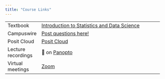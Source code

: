 ---
title: "Course Links"
---

|                    |                                                                                              |
|--------------------|----------------------------------------------------------------------------------------------|
| Textbook           | [Introduction to Statistics and Data Science](https://nustat.github.io/intro-stat-data-sci/) |
| Campuswire         | [Post questions here!](https://campuswire.com/c/G6C07549E)                                   |
| Posit Cloud        | [Posit Cloud](https://posit.cloud/)                                                          |
| Lecture recordings | 🔗 on [Panopto](https://canvas.northwestern.edu/courses/183509/external_tools/14501)         |
| Virtual meetings   | [Zoom](https://northwestern.zoom.us/j/99863923813)                                           |

